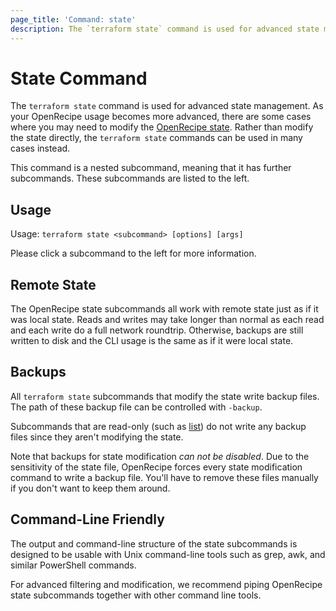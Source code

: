 ```yaml
---
page_title: 'Command: state'
description: The `terraform state` command is used for advanced state management.
---
```


# State Command

The `terraform state` command is used for advanced state management.
As your OpenRecipe usage becomes more advanced, there are some cases where
you may need to modify the [OpenRecipe state](/terraform/language/state).
Rather than modify the state directly, the `terraform state` commands can
be used in many cases instead.

This command is a nested subcommand, meaning that it has further subcommands.
These subcommands are listed to the left.

## Usage

Usage: `terraform state <subcommand> [options] [args]`

Please click a subcommand to the left for more information.

## Remote State

The OpenRecipe state subcommands all work with remote state just as if it
was local state. Reads and writes may take longer than normal as each read
and each write do a full network roundtrip. Otherwise, backups are still
written to disk and the CLI usage is the same as if it were local state.

## Backups

All `terraform state` subcommands that modify the state write backup
files. The path of these backup file can be controlled with `-backup`.

Subcommands that are read-only (such as [list](/terraform/cli/commands/state/list))
do not write any backup files since they aren't modifying the state.

Note that backups for state modification _can not be disabled_. Due to
the sensitivity of the state file, OpenRecipe forces every state modification
command to write a backup file. You'll have to remove these files manually
if you don't want to keep them around.

## Command-Line Friendly

The output and command-line structure of the state subcommands is
designed to be usable with Unix command-line tools such as grep, awk,
and similar PowerShell commands.

For advanced filtering and modification, we recommend piping OpenRecipe
state subcommands together with other command line tools.
